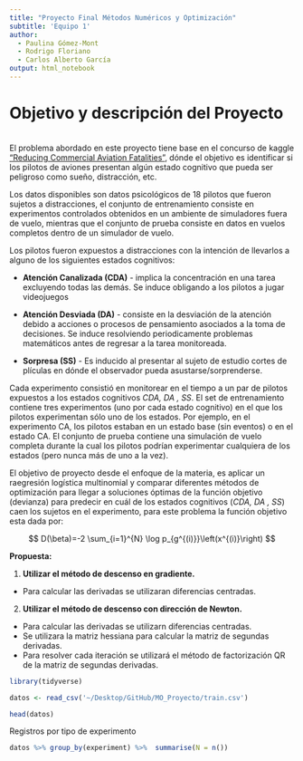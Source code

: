 ```yaml
---
title: "Proyecto Final Métodos Numéricos y Optimización"
subtitle: 'Equipo 1'
author:
  - Paulina Gómez-Mont
  - Rodrigo Floriano
  - Carlos Alberto García
output: html_notebook
---
```



# Objetivo y descripción del Proyecto
\
El problema abordado en este proyecto tiene base en el concurso de kaggle ["Reducing Commercial Aviation Fatalities"](https://www.kaggle.com/c/reducing-commercial-aviation-fatalities/overview), dónde el objetivo es identificar si los pilotos de aviones presentan algún estado cognitivo que pueda ser peligroso como sueño, distracción, etc. 

Los datos disponibles son datos psicológicos de 18 pilotos que fueron sujetos a distracciones, el conjunto de entrenamiento consiste en experimentos controlados obtenidos en un ambiente de simuladores fuera de vuelo, mientras que el conjunto de prueba consiste en datos en vuelos completos dentro de un simulador de vuelo.

Los pilotos fueron expuestos a distracciones con la intención de llevarlos a alguno de los siguientes estados cognitivos:

+ **Atención Canalizada (CDA)** - implica la concentración en una tarea excluyendo todas las demás. Se induce obligando a los pilotos a jugar videojuegos  

+ **Atención Desviada (DA)** - consiste en la desviación de la atención debido a acciones o procesos  de pensamiento asociados a la toma de decisiones. Se induce resolviendo periodicamente problemas matemáticos antes de regresar a la tarea monitoreada.

+ **Sorpresa (SS)** - Es inducido al presentar al sujeto de estudio cortes de plículas en dónde el observador pueda asustarse/sorprenderse.


Cada experimento consistió en monitorear en el tiempo a un par de pilotos expuestos a los estados cognitivos *CDA, DA , SS*. El set de entrenamiento contiene tres experimentos (uno por cada estado cognitivo) en el que los pilotos experimentan sólo uno de los estados. Por ejemplo, en el experimento CA, los pilotos estaban en un estado base (sin eventos) o en el estado CA. El conjunto de prueba contiene una simulación de vuelo completa durante la cual los pilotos podrían experimentar cualquiera de los estados (pero nunca más de uno a la vez).

El objetivo de proyecto desde el enfoque de la materia, es aplicar un raegresión logística multinomial y comparar diferentes métodos de optimización para llegar a soluciones óptimas de la función objetivo (devianza) para predecir en cuál de los estados cognitivos (*CDA, DA , SS*) caen los sujetos en el experimento, para este problema la función objetivo esta dada por:



$$
D(\beta)=-2 \sum_{i=1}^{N} \log p_{g^{(i)}}\left(x^{(i)}\right)
$$



**Propuesta:**

1. **Utilizar el método de descenso en gradiente.**
  + Para calcular las derivadas se utilizaran diferencias centradas.

2. **Utilizar el método de descenso con dirección de Newton.**
  + Para calcular las derivadas se utilizarn diferencias centradas.
  + Se utilizara la matriz hessiana para calcular la matriz de segundas derivadas.
  + Para resolver cada iteración se utilizará el método de factorización QR de la matriz de segundas derivadas.


```r
library(tidyverse)
```


```r
datos <- read_csv('~/Desktop/GitHub/MO_Proyecto/train.csv')

head(datos)
```


Registros por tipo de experimento
```r
datos %>% group_by(experiment) %>%  summarise(N = n())
```

